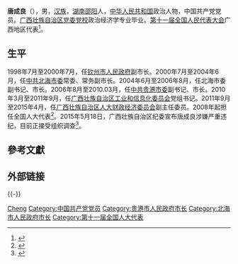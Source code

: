 '''唐成良'''（{{bd|1951年||}}），男，[[汉族|汉族]]，[[湖南|湖南]][[邵阳|邵阳]]人，[[中华人民共和国|中华人民共和国]]政治人物，中国共产党党员。[[广西壮族自治区党委党校|广西壮族自治区党委党校]]政治经济学专业毕业。[[第十一届全国人民代表大会|第十一届全国人民代表大会]]广西地区代表<ref>{{cite web|author=新华网|title=第十一届全国人大代表|url=http://news.xinhuanet.com/ziliao/2008-03/03/content_7708230.htm?node=36628|publisher=新华网|accessdate=2014-01-07|archive-date=2014-01-10|archive-url=https://web.archive.org/web/20140110211415/http://news.xinhuanet.com/ziliao/2008-03/03/content_7708230.htm?node=36628|dead-url=no}}</ref>。

== 生平 ==
1998年7月至2000年7月，任[[钦州市人民政府|钦州市人民政府]]副市长。2000年7月至2004年6月，任[[中共北海市委|中共北海市委]]常委、常务副市长。2004年6月至2006年8月，任北海市委副书记、市长。2006年8月至2010.03月，任[[中共贵港市委|中共贵港市委]]副书记、市长。2010年3月至2011年9月，任[[广西壮族自治区工业和信息化委员会|广西壮族自治区工业和信息化委员会]]党组书记。2011年9月至2015年4月，任[[广西壮族自治区人大财政经济委员会|广西壮族自治区人大财政经济委员会]]副主任委员。2008年起担任全国人大代表<ref>{{cite news|title=全国人大代表信息-唐成良|url=http://210.82.31.1:8084/delegate/viewDelegate.action?dbid=112014|accessdate=2013-04-05|newspaper=全国人大网|archive-url=https://web.archive.org/web/20140522103656/http://www.npc.gov.cn/delegate/viewDelegate.action?dbid=112014|archive-date=2014-05-22|dead-url=yes}}</ref>。2015年5月18日，广西壮族自治区纪委宣布唐成良涉嫌严重违纪，目前正接受组织调查<ref>{{cite web|url=http://www.thepaper.cn/newsDetail_forward_1332643|title=广西人大财经委原副主任委员唐成良被调查，涉嫌严重违纪|publisher=澎湃新闻|accessdate=2016-06-27|archive-date=2019-09-23|archive-url=https://web.archive.org/web/20190923064327/http://www.thepaper.cn/newsDetail_forward_1332643|dead-url=no}}</ref>。

==參考文獻==
{{reflist}}

==外部链接==
{{-}}
{{start box}}
{{s-gov}}
{{s-before|[[赖德荣|赖德荣]]}}
{{s-title|[[贵港市人民政府|贵港市人民政府]]市长|2006年8月－2010年3月}}
{{s-after|[[李宁波|李宁波]]}}
{{s-before|[[刘君|刘君]]}}
{{s-title|[[北海市人民政府|北海市人民政府]]市长|2004年6月－2006年8月}}
{{s-after|[[连友农|连友农]]}}
{{end box}}

{{Authority control}}
{{DEFAULTSORT:Tang}}
[[Category:唐姓|Cheng]]
[[Category:中国共产党党员|Category:中国共产党党员]]
[[Category:贵港市人民政府市长|Category:贵港市人民政府市长]]
[[Category:北海市人民政府市长|Category:北海市人民政府市长]]
[[Category:第十一届全国人大代表|Category:第十一届全国人大代表]]